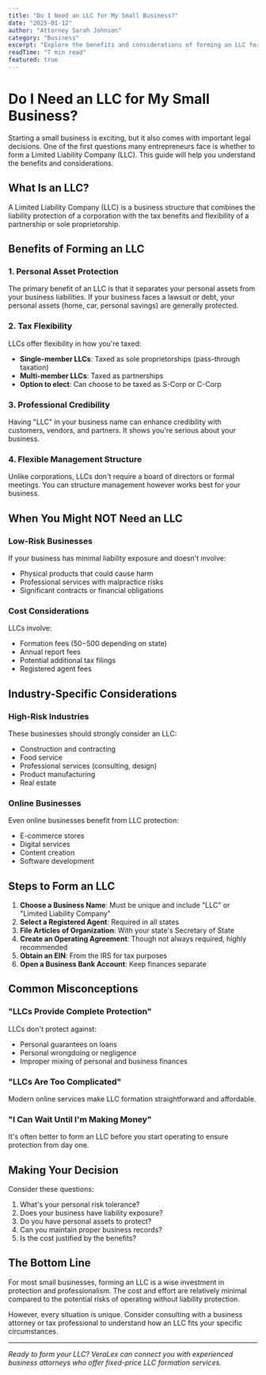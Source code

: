 ```yaml
---
title: "Do I Need an LLC for My Small Business?"
date: "2025-01-12"
author: "Attorney Sarah Johnson"
category: "Business"
excerpt: "Explore the benefits and considerations of forming an LLC for your small business, including liability protection and tax advantages."
readTime: "7 min read"
featured: true
---
```


# Do I Need an LLC for My Small Business?

Starting a small business is exciting, but it also comes with important legal decisions. One of the first questions many entrepreneurs face is whether to form a Limited Liability Company (LLC). This guide will help you understand the benefits and considerations.

## What Is an LLC?

A Limited Liability Company (LLC) is a business structure that combines the liability protection of a corporation with the tax benefits and flexibility of a partnership or sole proprietorship.

## Benefits of Forming an LLC

### 1. Personal Asset Protection
The primary benefit of an LLC is that it separates your personal assets from your business liabilities. If your business faces a lawsuit or debt, your personal assets (home, car, personal savings) are generally protected.

### 2. Tax Flexibility
LLCs offer flexibility in how you're taxed:
- **Single-member LLCs**: Taxed as sole proprietorships (pass-through taxation)
- **Multi-member LLCs**: Taxed as partnerships
- **Option to elect**: Can choose to be taxed as S-Corp or C-Corp

### 3. Professional Credibility
Having "LLC" in your business name can enhance credibility with customers, vendors, and partners. It shows you're serious about your business.

### 4. Flexible Management Structure
Unlike corporations, LLCs don't require a board of directors or formal meetings. You can structure management however works best for your business.

## When You Might NOT Need an LLC

### Low-Risk Businesses
If your business has minimal liability exposure and doesn't involve:
- Physical products that could cause harm
- Professional services with malpractice risks
- Significant contracts or financial obligations

### Cost Considerations
LLCs involve:
- Formation fees ($50-$500 depending on state)
- Annual report fees
- Potential additional tax filings
- Registered agent fees

## Industry-Specific Considerations

### High-Risk Industries
These businesses should strongly consider an LLC:
- Construction and contracting
- Food service
- Professional services (consulting, design)
- Product manufacturing
- Real estate

### Online Businesses
Even online businesses benefit from LLC protection:
- E-commerce stores
- Digital services
- Content creation
- Software development

## Steps to Form an LLC

1. **Choose a Business Name**: Must be unique and include "LLC" or "Limited Liability Company"
2. **Select a Registered Agent**: Required in all states
3. **File Articles of Organization**: With your state's Secretary of State
4. **Create an Operating Agreement**: Though not always required, highly recommended
5. **Obtain an EIN**: From the IRS for tax purposes
6. **Open a Business Bank Account**: Keep finances separate

## Common Misconceptions

### "LLCs Provide Complete Protection"
LLCs don't protect against:
- Personal guarantees on loans
- Personal wrongdoing or negligence
- Improper mixing of personal and business finances

### "LLCs Are Too Complicated"
Modern online services make LLC formation straightforward and affordable.

### "I Can Wait Until I'm Making Money"
It's often better to form an LLC before you start operating to ensure protection from day one.

## Making Your Decision

Consider these questions:
1. What's your personal risk tolerance?
2. Does your business have liability exposure?
3. Do you have personal assets to protect?
4. Can you maintain proper business records?
5. Is the cost justified by the benefits?

## The Bottom Line

For most small businesses, forming an LLC is a wise investment in protection and professionalism. The cost and effort are relatively minimal compared to the potential risks of operating without liability protection.

However, every situation is unique. Consider consulting with a business attorney or tax professional to understand how an LLC fits your specific circumstances.

---

*Ready to form your LLC? VeraLex can connect you with experienced business attorneys who offer fixed-price LLC formation services.*